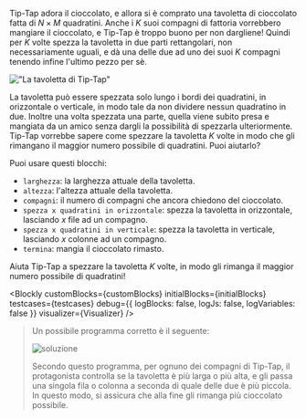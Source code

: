 
Tip-Tap adora il cioccolato, e allora si è comprato una tavoletta di cioccolato fatta di $N \times M$ quadratini.
Anche i $K$ suoi compagni di fattoria vorrebbero mangiare il cioccolato, e Tip-Tap è troppo buono per non dargliene!
Quindi per $K$ volte spezza la tavoletta in due parti rettangolari, non necessariamente uguali, e dà una delle due ad uno dei suoi $K$ compagni tenendo infine l'ultimo pezzo per sè.

!["La tavoletta di Tip-Tap"](lorenzo.jpg "Il cioccolato non è mai troppo!")

La tavoletta può essere spezzata solo lungo i bordi dei quadratini, in orizzontale o verticale, in modo tale da non dividere nessun quadratino in due.
Inoltre una volta spezzata una parte, quella viene subito presa e mangiata da un amico senza dargli la possibilità di spezzarla ulteriormente.
Tip-Tap vorrebbe sapere come spezzare la tavoletta $K$ volte in modo che gli rimangano il maggior numero possibile di quadratini. Puoi aiutarlo?

Puoi usare questi blocchi:

- `larghezza`: la larghezza attuale della tavoletta.
- `altezza`: l'altezza attuale della tavoletta.
- `compagni`: il numero di compagni che ancora chiedono del cioccolato.
- `spezza x quadratini in orizzontale`: spezza la tavoletta in orizzontale, lasciando $x$ file ad un compagno.
- `spezza x quadratini in verticale`: spezza la tavoletta in verticale, lasciando $x$ colonne ad un compagno.
- `termina`: mangia il cioccolato rimasto.

Aiuta Tip-Tap a spezzare la tavoletta $K$ volte, in modo gli rimanga il maggior numero possibile di quadratini!

<Blockly
  customBlocks={customBlocks}
  initialBlocks={initialBlocks}
  testcases={testcases}
  debug={{ logBlocks: false, logJs: false, logVariables: false }}
  visualizer={Visualizer}
/>

> Un possibile programma corretto è il seguente:
>
> ![soluzione](sol.png)
>
> Secondo questo programma, per ognuno dei compagni di Tip-Tap, il protagonista
> controlla se la tavoletta è più larga o più alta, e gli passa una singola fila
> o colonna a seconda di quale delle due è più piccola. In questo modo, si
> assicura che alla fine gli rimanga più cioccolato possibile.
